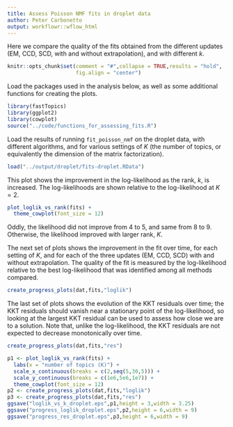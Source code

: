 ```yaml
---
title: Assess Poisson NMF fits in droplet data
author: Peter Carbonetto
output: workflowr::wflow_html
---
```


Here we compare the quality of the fits obtained from the different
updates (EM, CCD, SCD, with and without extrapolation), and with
different $k$.

```r
knitr::opts_chunk$set(comment = "#",collapse = TRUE,results = "hold",
                      fig.align = "center")
```

Load the packages used in the analysis below, as well as some
additional functions for creating the plots.

```r
library(fastTopics)
library(ggplot2)
library(cowplot)
source("../code/functions_for_assessing_fits.R")
```

Load the results of running `fit_poisson_nmf` on the droplet data,
with different algorithms, and for various settings of $K$ (the number
of topics, or equivalently the dimension of the matrix factorization).

```r
load("../output/droplet/fits-droplet.RData")
```

This plot shows the improvement in the log-likelihood as the rank,
$k$, is increased. The log-likelihoods are shown relative to the
log-likelihood at $K = 2$. 

```r
plot_loglik_vs_rank(fits) +
  theme_cowplot(font_size = 12)
```

Oddly, the likelihood did not improve from 4 to 5, and same from 8
to 9. Otherwise, the likelihood improved with larger rank, $K$.

The next set of plots shows the improvement in the fit over time, for
each setting of $K$, and for each of the three updates (EM, CCD, SCD)
with and without extrapolation. The quality of the fit is measured by
the log-likelihood relative to the best log-likelihood that was
identified among all methods compared.

```r
create_progress_plots(dat,fits,"loglik")
```

The last set of plots shows the evolution of the KKT residuals over
time; the KKT residuals should vanish near a stationary point of the
log-likelihood, so looking at the largest KKT residual can be used to
assess how close we are to a solution. Note that, unlike the
log-likelihood, the KKT residuals are not expected to decrease
monotonically over time.

```r
create_progress_plots(dat,fits,"res")
```

```r
p1 <- plot_loglik_vs_rank(fits) +
  labs(x = "number of topics (K)") +
  scale_x_continuous(breaks = c(2,seq(5,30,5))) +
  scale_y_continuous(breaks = c(1e6,5e6,1e7)) +
  theme_cowplot(font_size = 12)
p2 <- create_progress_plots(dat,fits,"loglik")
p3 <- create_progress_plots(dat,fits,"res")
ggsave("loglik_vs_k_droplet.eps",p1,height = 3,width = 3.25)
ggsave("progress_loglik_droplet.eps",p2,height = 6,width = 9)
ggsave("progress_res_droplet.eps",p3,height = 6,width = 9)
```
